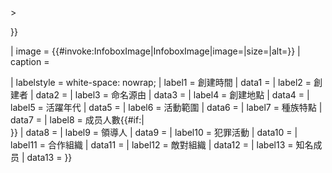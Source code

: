 {{Infobox
| title   = {{if empty|{{{name|}}}|<includeonly>{{PAGENAMEBASE}}</includeonly>}}

| subheader = {{#if:{{{native_name|}}}|<div class="nickname" {{#if:{{{native_name_lang|}}}|lang="{{{native_name_lang}}}"}}>{{{native_name}}}</div>}}

| image   = {{#invoke:InfoboxImage|InfoboxImage|image={{{image|}}}|size={{{image_size|}}}|alt={{{image_alt|}}}}}
| caption = {{{caption|}}}

| labelstyle = white-space: nowrap;
| label1  = 創建時間
| data1   = {{{founded|}}}
| label2  = 創建者
| data2   = {{if empty|{{{founded by|}}}|{{{founded_by|}}}|{{{founder|}}}|{{{founders|}}}}}
| label3  = 命名源由
| data3   = {{if empty|{{{named after|}}}|{{{named_after|}}}}}
| label4  = 創建地點
| data4   = {{if empty|{{{founding location|}}}|{{{founding_location|}}}}}
| label5  = 活躍年代
| data5   = {{if empty|{{{years active|}}}|{{{years_active|}}}}}
| label6  = 活動範圍
| data6   = {{{territory|}}}
| label7  = 種族特點
| data7   = {{if empty|{{{ethnicity|}}}|{{{ethnic makeup|}}}}}
| label8  = 成员人數{{#if:{{{membership est|}}}{{{membership_est|}}}|<br>{{nobold|（估计）}}}}
| data8   = {{if empty|{{{membership est|}}}|{{{membership_est|}}}|{{{membership|}}}}}
| label9  = 領導人
| data9   = {{{leaders|}}}
| label10 = 犯罪活動
| data10  = {{if empty|{{{criminal activities|}}}|{{{criminal_activities|}}}|{{{activities|}}}}}
| label11 = 合作組織
| data11  = {{{allies|}}}
| label12 = 敵對組織
| data12  = {{{rivals|}}}
| label13 = 知名成员
| data13  = {{if empty|{{{notable members|}}}|{{{notable_members|}}}}}
}}<noinclude>{{documentation}}<!-- Please add metadata to the <includeonly> section at the bottom of the /doc subpage, not here --></noinclude>